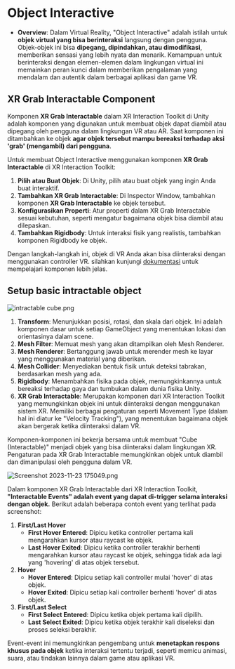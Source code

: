 # Object Interactive

- **Overview**: Dalam Virtual Reality, "Object Interactive" adalah istilah untuk **objek virtual yang bisa berinteraksi** langsung dengan pengguna. Objek-objek ini bisa **dipegang, dipindahkan, atau dimodifikasi**, memberikan sensasi yang lebih nyata dan menarik. Kemampuan untuk berinteraksi dengan elemen-elemen dalam lingkungan virtual ini memainkan peran kunci dalam memberikan pengalaman yang mendalam dan autentik dalam berbagai aplikasi dan game VR.

## XR Grab Interactable Component

Komponen **XR Grab Interactable** dalam XR Interaction Toolkit di Unity adalah komponen yang digunakan untuk membuat objek dapat diambil atau dipegang oleh pengguna dalam lingkungan VR atau AR. Saat komponen ini ditambahkan ke objek **agar objek tersebut mampu bereaksi terhadap aksi 'grab' (mengambil) dari pengguna**.

Untuk membuat Object Interactive menggunakan komponen **XR Grab Interactable** di XR Interaction Toolkit:

1. **Pilih atau Buat Objek**: Di Unity, pilih atau buat objek yang ingin Anda buat interaktif.
2. **Tambahkan XR Grab Interactable**: Di Inspector Window, tambahkan komponen **XR Grab Interactable** ke objek tersebut.
3. **Konfigurasikan Properti**: Atur properti dalam XR Grab Interactable sesuai kebutuhan, seperti mengatur bagaimana objek bisa diambil atau dilepaskan.
4. **Tambahkan Rigidbody**: Untuk interaksi fisik yang realistis, tambahkan komponen Rigidbody ke objek.

Dengan langkah-langkah ini, objek di VR Anda akan bisa diinteraksi dengan menggunakan controller VR. silahkan kunjungi [dokumentasi](https://docs.unity3d.com/Packages/com.unity.xr.interaction.toolkit@2.5/manual/xr-grab-interactable.html) untuk mempelajari komponen lebih jelas.

## Setup basic intractable object

![intractable cube.png](https://prod-files-secure.s3.us-west-2.amazonaws.com/05cdfccc-adb3-469e-aac5-6dc11ecc1b49/8e091d34-f9ec-43ef-b92a-12cec6511645/intractable_cube.png)

1. **Transform**: Menunjukkan posisi, rotasi, dan skala dari objek. Ini adalah komponen dasar untuk setiap GameObject yang menentukan lokasi dan orientasinya dalam scene.
2. **Mesh Filter**: Memuat mesh yang akan ditampilkan oleh Mesh Renderer.
3. **Mesh Renderer**: Bertanggung jawab untuk merender mesh ke layar yang menggunakan material yang diberikan.
4. **Mesh Collider**: Menyediakan bentuk fisik untuk deteksi tabrakan, berdasarkan mesh yang ada.
5. **Rigidbody**: Menambahkan fisika pada objek, memungkinkannya untuk bereaksi terhadap gaya dan tumbukan dalam dunia fisika Unity.
6. **XR Grab Interactable**: Merupakan komponen dari XR Interaction Toolkit yang memungkinkan objek ini untuk diinteraksi dengan menggunakan sistem XR. Memiliki berbagai pengaturan seperti Movement Type (dalam hal ini diatur ke "Velocity Tracking"), yang menentukan bagaimana objek akan bergerak ketika diinteraksi dalam VR.

Komponen-komponen ini bekerja bersama untuk membuat "Cube (Interactable)" menjadi objek yang bisa diinteraksi dalam lingkungan XR. Pengaturan pada XR Grab Interactable memungkinkan objek untuk diambil dan dimanipulasi oleh pengguna dalam VR.

![Screenshot 2023-11-23 175049.png](https://prod-files-secure.s3.us-west-2.amazonaws.com/05cdfccc-adb3-469e-aac5-6dc11ecc1b49/490e75e8-f843-499a-af55-71e535b0706b/Screenshot_2023-11-23_175049.png)

Dalam komponen XR Grab Interactable dari XR Interaction Toolkit, **"Interactable Events" adalah event yang dapat di-trigger selama interaksi dengan objek.** Berikut adalah beberapa contoh event yang terlihat pada screenshot:

1. **First/Last Hover**
    - **First Hover Entered**: Dipicu ketika controller pertama kali mengarahkan kursor atau raycast ke objek.
    - **Last Hover Exited**: Dipicu ketika controller terakhir berhenti mengarahkan kursor atau raycast ke objek, sehingga tidak ada lagi yang 'hovering' di atas objek tersebut.
2. **Hover**
    - **Hover Entered**: Dipicu setiap kali controller mulai 'hover' di atas objek.
    - **Hover Exited**: Dipicu setiap kali controller berhenti 'hover' di atas objek.
3. **First/Last Select**
    - **First Select Entered**: Dipicu ketika objek pertama kali dipilih.
    - **Last Select Exited**: Dipicu ketika objek terakhir kali diseleksi dan proses seleksi berakhir.

Event-event ini memungkinkan pengembang untuk **menetapkan respons khusus pada objek** ketika interaksi tertentu terjadi, seperti memicu animasi, suara, atau tindakan lainnya dalam game atau aplikasi VR.